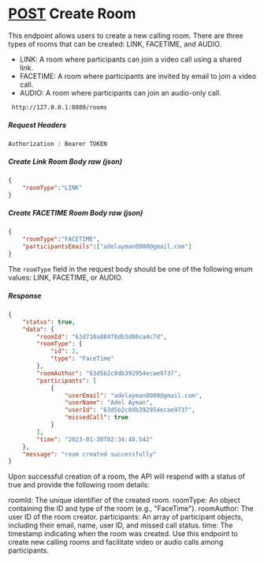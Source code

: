 # [POST](#endpoints) Create Room

This endpoint allows users to create a new calling room. There are three types of rooms that can be created: LINK, FACETIME, and AUDIO.

- LINK: A room where participants can join a video call using a shared link.
- FACETIME: A room where participants are invited by email to join a video call.
- AUDIO: A room where participants can join an audio-only call.
```
 http://127.0.0.1:8080/rooms
```
##### Request Headers

```Authorization : Bearer TOKEN```

##### Create Link Room Body raw (json)
```json
{
    "roomType":"LINK"
}
```

##### Create FACETIME Room Body raw (json)
```json
{
    "roomType":"FACETIME",
    "participantsEmails":["adelayman0000@gmail.com"]
}
```

The ```roomType``` field in the request body should be one of the following enum values: LINK, FACETIME, or AUDIO.

##### Response
```json
{
    "status": true,
    "data": {
        "roomId": "63d710a884f8db3d80ca4c7d",
        "roomType": {
            "id": 2,
            "type": "FaceTime"
        },
        "roomAuthor": "63d5b2c8db392954ecae9737",
        "participants": [
            {
                "userEmail": "adelayman0000@gmail.com",
                "userName": "Adel Ayman",
                "userId": "63d5b2c8db392954ecae9737",
                "missedCall": true
            }
        ],
        "time": "2023-01-30T02:34:48.542"
    },
    "message": "room created successfully"
}
```
Upon successful creation of a room, the API will respond with a status of true and provide the following room details:

roomId: The unique identifier of the created room.
roomType: An object containing the ID and type of the room (e.g., "FaceTime").
roomAuthor: The user ID of the room creator.
participants: An array of participant objects, including their email, name, user ID, and missed call status.
time: The timestamp indicating when the room was created.
Use this endpoint to create new calling rooms and facilitate video or audio calls among participants.